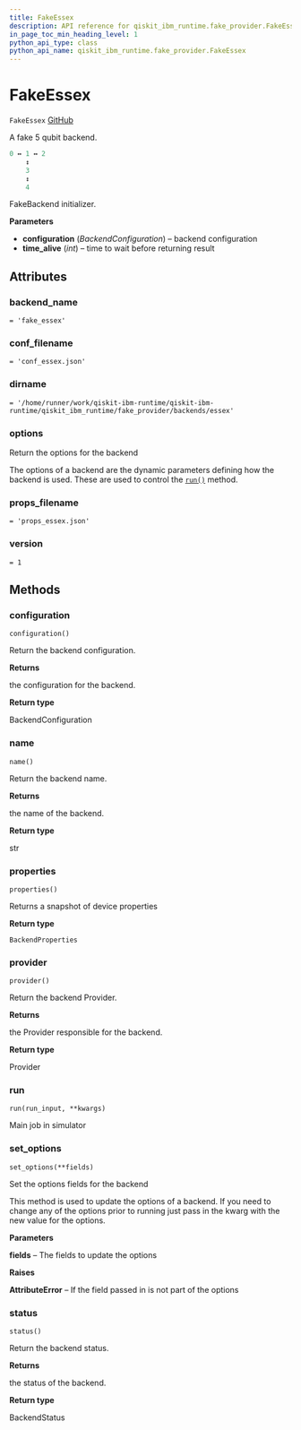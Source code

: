 ```yaml
---
title: FakeEssex
description: API reference for qiskit_ibm_runtime.fake_provider.FakeEssex
in_page_toc_min_heading_level: 1
python_api_type: class
python_api_name: qiskit_ibm_runtime.fake_provider.FakeEssex
---
```


# FakeEssex

<span id="qiskit_ibm_runtime.fake_provider.FakeEssex" />

`FakeEssex` [GitHub](https://github.com/qiskit/qiskit-ibm-runtime/tree/stable/0.18/qiskit_ibm_runtime/fake_provider/backends/essex/fake_essex.py "view source code")

A fake 5 qubit backend.

```python
0 ↔ 1 ↔ 2
    ↕
    3
    ↕
    4
```

FakeBackend initializer.

**Parameters**

*   **configuration** (*BackendConfiguration*) – backend configuration
*   **time\_alive** (*int*) – time to wait before returning result

## Attributes

<span id="qiskit_ibm_runtime.fake_provider.FakeEssex.backend_name" />

### backend\_name

`= 'fake_essex'`

<span id="qiskit_ibm_runtime.fake_provider.FakeEssex.conf_filename" />

### conf\_filename

`= 'conf_essex.json'`

<span id="qiskit_ibm_runtime.fake_provider.FakeEssex.dirname" />

### dirname

`= '/home/runner/work/qiskit-ibm-runtime/qiskit-ibm-runtime/qiskit_ibm_runtime/fake_provider/backends/essex'`

<span id="qiskit_ibm_runtime.fake_provider.FakeEssex.options" />

### options

Return the options for the backend

The options of a backend are the dynamic parameters defining how the backend is used. These are used to control the [`run()`](#qiskit_ibm_runtime.fake_provider.FakeEssex.run "qiskit_ibm_runtime.fake_provider.FakeEssex.run") method.

<span id="qiskit_ibm_runtime.fake_provider.FakeEssex.props_filename" />

### props\_filename

`= 'props_essex.json'`

<span id="qiskit_ibm_runtime.fake_provider.FakeEssex.version" />

### version

`= 1`

## Methods

### configuration

<span id="qiskit_ibm_runtime.fake_provider.FakeEssex.configuration" />

`configuration()`

Return the backend configuration.

**Returns**

the configuration for the backend.

**Return type**

BackendConfiguration

### name

<span id="qiskit_ibm_runtime.fake_provider.FakeEssex.name" />

`name()`

Return the backend name.

**Returns**

the name of the backend.

**Return type**

str

### properties

<span id="qiskit_ibm_runtime.fake_provider.FakeEssex.properties" />

`properties()`

Returns a snapshot of device properties

**Return type**

`BackendProperties`

### provider

<span id="qiskit_ibm_runtime.fake_provider.FakeEssex.provider" />

`provider()`

Return the backend Provider.

**Returns**

the Provider responsible for the backend.

**Return type**

Provider

### run

<span id="qiskit_ibm_runtime.fake_provider.FakeEssex.run" />

`run(run_input, **kwargs)`

Main job in simulator

### set\_options

<span id="qiskit_ibm_runtime.fake_provider.FakeEssex.set_options" />

`set_options(**fields)`

Set the options fields for the backend

This method is used to update the options of a backend. If you need to change any of the options prior to running just pass in the kwarg with the new value for the options.

**Parameters**

**fields** – The fields to update the options

**Raises**

**AttributeError** – If the field passed in is not part of the options

### status

<span id="qiskit_ibm_runtime.fake_provider.FakeEssex.status" />

`status()`

Return the backend status.

**Returns**

the status of the backend.

**Return type**

BackendStatus

